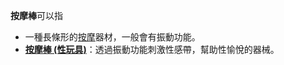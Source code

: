 '''按摩棒'''可以指
* 一種長條形的[[按摩|按摩]]器材，一般會有振動功能。
* '''[[按摩棒_(性玩具)|按摩棒 (性玩具)]]'''：透過振動功能刺激性感帶，幫助性愉悅的器械。

{{disambig|cat=三字消歧義}}